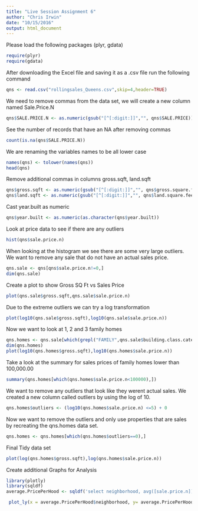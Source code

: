 ```yaml
---
title: "Live Session Assignment 6"
author: "Chris Irwin"
date: "10/15/2016"
output: html_document
---
```


Please load the following packages (plyr, gdata)
```r
require(plyr)
require(gdata)
```

After downloading the Excel file and saving it as a .csv file run the following command
```r
qns <- read.csv("rollingsales_Queens.csv",skip=4,header=TRUE)
```

We need to remove commas from the data set, we will create a new column named Sale.Price.N
```r
qns$SALE.PRICE.N <- as.numeric(gsub("[^[:digit:]]","", qns$SALE.PRICE))
```

See the number of records that have an NA after removing commas
```r
count(is.na(qns$SALE.PRICE.N))
```

We are renaming the variables names to be all lower case
```r
names(qns) <- tolower(names(qns))
head(qns)
```

Remove additional commas in columns gross.sqft, land.sqft
```r
qns$gross.sqft <- as.numeric(gsub("[^[:digit:]]","", qns$gross.square.feet))
qns$land.sqft <- as.numeric(gsub("[^[:digit:]]","", qns$land.square.feet))
```

Cast year.built as numeric
```r
qns$year.built <- as.numeric(as.character(qns$year.built))
```

Look at price data to see if there are any outliers
```r
hist(qns$sale.price.n) 
```

When looking at the histogram we see there are some very large outliers. We want to remove any sale that do not have an actual sales price.  
```r
qns.sale <- qns[qns$sale.price.n!=0,]
dim(qns.sale)
```

Create a plot to show Gross SQ Ft vs Sales Price  
```r
plot(qns.sale$gross.sqft,qns.sale$sale.price.n)
```

Due to the extreme outliers we can try a log transformation 
```r
plot(log10(qns.sale$gross.sqft),log10(qns.sale$sale.price.n))
```

Now we want to look at 1, 2 and 3 family homes
```r
qns.homes <- qns.sale[which(grepl("FAMILY",qns.sale$building.class.category)),]
dim(qns.homes)
plot(log10(qns.homes$gross.sqft),log10(qns.homes$sale.price.n))
```

Take a look at the summary for sales prices of family homes lower than 100,000.00
```r
summary(qns.homes[which(qns.homes$sale.price.n<100000),])
```

We want to remove any outliers that look like they werent actual sales. We created a new column called outliers by using the log of 10. 
```r
qns.homes$outliers <- (log10(qns.homes$sale.price.n) <=5) + 0
```

Now we want to remove the outliers and only use properties that are sales by recreating the qns.homes data set. 
```r
qns.homes <- qns.homes[which(qns.homes$outliers==0),]
```

Final Tidy data set 
```r
plot(log(qns.homes$gross.sqft),log(qns.homes$sale.price.n))
```

Create additional Graphs for Analysis
```r
library(plotly)
library(sqldf)
average.PricePerHood <- sqldf('select neighborhood, avg([sale.price.n]) as AverageOfHood from [qns.homes] group by neighborhood order by neighborhood')

 plot_ly(x = average.PricePerHood$neighborhood, y= average.PricePerHood$AverageOfHood, Name = "Average Price per Neighborhood", type = "bar")

```







